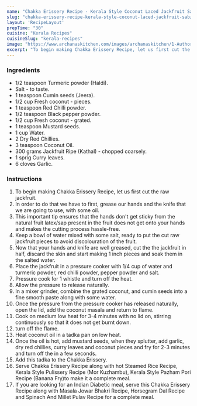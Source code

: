 ---
name: "Chakka Erissery Recipe - Kerala Style Coconut Laced Jackfruit Sabzi"
slug: "chakka-erissery-recipe-kerala-style-coconut-laced-jackfruit-sabzi"
layout: 'RecipeLayout'
prepTime: "30"
cuisine: "Kerala Recipes"
cuisineSlug: "kerala-recipes"
image: "https://www.archanaskitchen.com/images/archanaskitchen/1-Author/garimasgautam-gmail.com/chakka_erriseri_recipe.JPG"
excerpt: "To begin making Chakka Erissery Recipe, let us first cut the raw jackfruit"
---

### Ingredients

- 1/2 teaspoon Turmeric powder (Haldi).
- Salt - to taste.
- 1 teaspoon Cumin seeds (Jeera).
- 1/2 cup Fresh coconut - pieces.
- 1 teaspoon Red Chilli powder.
- 1/2 teaspoon Black pepper powder.
- 1/2 cup Fresh coconut - grated.
- 1 teaspoon Mustard seeds.
- 1 cup Water.
- 2 Dry Red Chillies.
- 3 teaspoon Coconut Oil.
- 300 grams Jackfruit Ripe (Kathal) - chopped coarsely.
- 1 sprig Curry leaves.
- 6 cloves Garlic.

### Instructions

1. To begin making Chakka Erissery Recipe, let us first cut the raw jackfruit.
1. In order to do that we have to first, grease our hands and the knife that we are going to use, with some oil.
1. This important tip ensures that the hands don't get sticky from the natural fruit latex/sap present in the fruit does not get onto your hands and makes the cutting process hassle-free.
1. Keep a bowl of water mixed with some salt, ready to put the cut raw jackfruit pieces to avoid discolouration of the fruit.
1. Now that your hands and knife are well greased, cut the the jackfruit in half, discard the skin and start making 1 inch pieces and soak them in the salted water.
1. Place the jackfruit in a pressure cooker with 1/4 cup of water and turmeric powder, red chilli powder, pepper powder and salt.
1. Pressure cook for 1 whistle and turn off the heat.
1. Allow the pressure to release naturally.
1. In a mixer grinder, combine the grated coconut, and cumin seeds into a fine smooth paste along with some water.
1. Once the pressure from the pressure cooker has released naturally, open the lid, add the coconut masala and return to flame.
1. Cook on medium low heat for 3-4 minutes with no lid on, stirring continuously so that it does not get burnt down.
1. turn off the flame.
1. Heat coconut oil in a tadka pan on low heat.
1. Once the oil is hot, add mustard seeds, when they splutter, add garlic, dry red chillies, curry leaves and coconut pieces and fry  for 2-3 minutes and turn off the in a few seconds.
1. Add this tadka to the Chakka Erissery.
1. Serve Chakka Erissery Recipe along with hot Steamed Rice Recipe, Kerala Style Pulissery Recipe (Mor Kuzhambu), Kerala Style Pazham Pori Recipe (Banana Fry)to make it a complete meal.
1. If you are looking for an Indian Diabetic meal, serve this Chakka Erissery Recipe along with Masala Jowar Bhakri Recipe, Horsegram Dal Recipe and Spinach And Millet Pulav Recipe for a complete meal.
